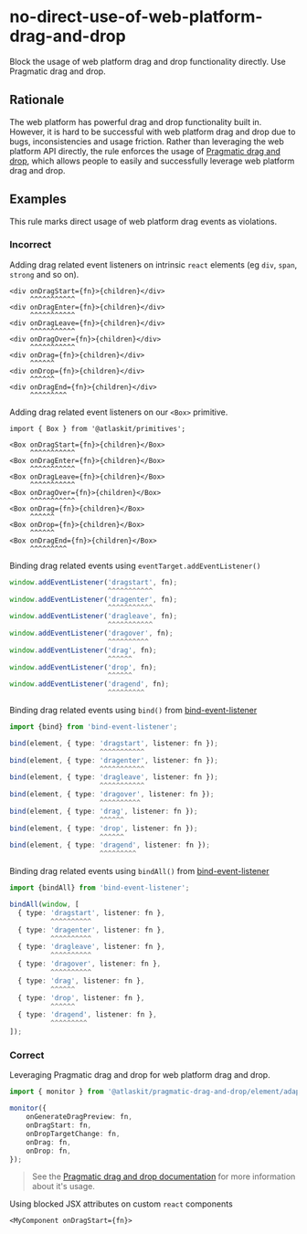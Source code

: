 # no-direct-use-of-web-platform-drag-and-drop

Block the usage of web platform drag and drop functionality directly. Use Pragmatic drag and drop.

## Rationale

The web platform has powerful drag and drop functionality built in. However, it is hard to be
successful with web platform drag and drop due to bugs, inconsistencies and usage friction. Rather
than leveraging the web platform API directly, the rule enforces the usage of
[Pragmatic drag and drop](https://atlassian.design/components/pragmatic-drag-and-drop), which allows
people to easily and successfully leverage web platform drag and drop.

## Examples

This rule marks direct usage of web platform drag events as violations.

### Incorrect

Adding drag related event listeners on intrinsic `react` elements (eg `div`, `span`, `strong` and so
on).

```tsx
<div onDragStart={fn}>{children}</div>
     ^^^^^^^^^^^
<div onDragEnter={fn}>{children}</div>
     ^^^^^^^^^^^
<div onDragLeave={fn}>{children}</div>
     ^^^^^^^^^^^
<div onDragOver={fn}>{children}</div>
     ^^^^^^^^^^^
<div onDrag={fn}>{children}</div>
     ^^^^^^
<div onDrop={fn}>{children}</div>
     ^^^^^^
<div onDragEnd={fn}>{children}</div>
     ^^^^^^^^^
```

Adding drag related event listeners on our `<Box>` primitive.

```tsx
import { Box } from '@atlaskit/primitives';

<Box onDragStart={fn}>{children}</Box>
     ^^^^^^^^^^^
<Box onDragEnter={fn}>{children}</Box>
     ^^^^^^^^^^^
<Box onDragLeave={fn}>{children}</Box>
     ^^^^^^^^^^^
<Box onDragOver={fn}>{children}</Box>
     ^^^^^^^^^^^
<Box onDrag={fn}>{children}</Box>
     ^^^^^^
<Box onDrop={fn}>{children}</Box>
     ^^^^^^
<Box onDragEnd={fn}>{children}</Box>
     ^^^^^^^^^
```

Binding drag related events using `eventTarget.addEventListener()`

```ts
window.addEventListener('dragstart', fn);
                        ^^^^^^^^^^^
window.addEventListener('dragenter', fn);
                        ^^^^^^^^^^^
window.addEventListener('dragleave', fn);
                        ^^^^^^^^^^^
window.addEventListener('dragover', fn);
                        ^^^^^^^^^^
window.addEventListener('drag', fn);
                        ^^^^^^
window.addEventListener('drop', fn);
                        ^^^^^^
window.addEventListener('dragend', fn);
                        ^^^^^^^^^
```

Binding drag related events using `bind()` from
[bind-event-listener](https://github.com/alexreardon/bind-event-listener)

```ts
import {bind} from 'bind-event-listener';

bind(element, { type: 'dragstart', listener: fn });
                      ^^^^^^^^^^^
bind(element, { type: 'dragenter', listener: fn });
                      ^^^^^^^^^^^
bind(element, { type: 'dragleave', listener: fn });
                      ^^^^^^^^^^^
bind(element, { type: 'dragover', listener: fn });
                      ^^^^^^^^^^
bind(element, { type: 'drag', listener: fn });
                      ^^^^^^
bind(element, { type: 'drop', listener: fn });
                      ^^^^^^
bind(element, { type: 'dragend', listener: fn });
                      ^^^^^^^^^
```

Binding drag related events using `bindAll()` from
[bind-event-listener](https://github.com/alexreardon/bind-event-listener)

```ts
import {bindAll} from 'bind-event-listener';

bindAll(window, [
  { type: 'dragstart', listener: fn },
          ^^^^^^^^^^
  { type: 'dragenter', listener: fn },
          ^^^^^^^^^^
  { type: 'dragleave', listener: fn },
          ^^^^^^^^^^
  { type: 'dragover', listener: fn },
          ^^^^^^^^^^
  { type: 'drag', listener: fn },
          ^^^^^^
  { type: 'drop', listener: fn },
          ^^^^^^
  { type: 'dragend', listener: fn },
          ^^^^^^^^^
]);
```

### Correct

Leveraging Pragmatic drag and drop for web platform drag and drop.

```ts
import { monitor } from '@atlaskit/pragmatic-drag-and-drop/element/adapter';

monitor({
	onGenerateDragPreview: fn,
	onDragStart: fn,
	onDropTargetChange: fn,
	onDrag: fn,
	onDrop: fn,
});
```

> See the
> [Pragmatic drag and drop documentation](https://atlassian.design/components/pragmatic-drag-and-drop)
> for more information about it's usage.

Using blocked JSX attributes on custom `react` components

```tsx
<MyComponent onDragStart={fn}>
```
